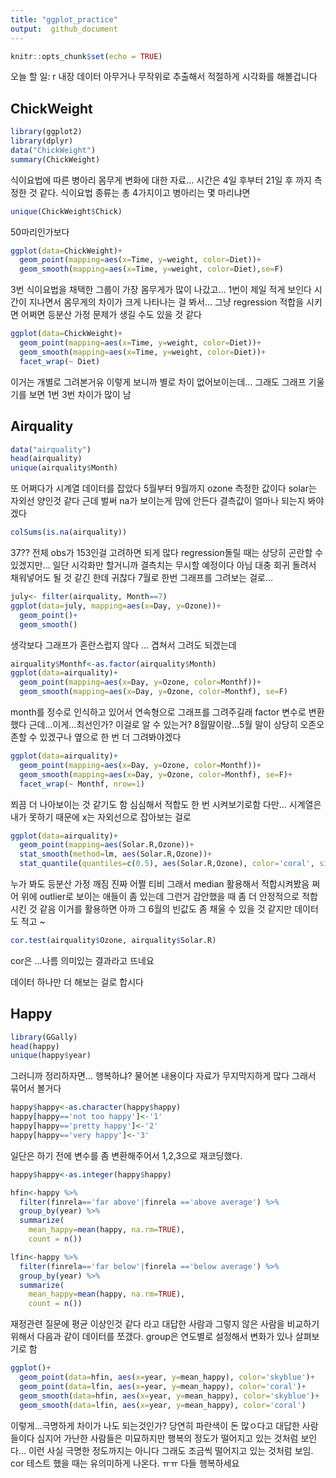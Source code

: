 ```yaml
---
title: "ggplot_practice"
output:  github_document
---
```


```r
knitr::opts_chunk$set(echo = TRUE)
```

오늘 할 일:  r 내장 데이터 아무거나 무작위로 추출해서 적절하게 시각화를 해볼겁니다

## ChickWeight

```R
library(ggplot2)
library(dplyr)
data("ChickWeight")
summary(ChickWeight)
```

식이요법에 따른 병아리 몸무게 변화에 대한 자료... 시간은 4일 후부터 21일 후 까지 측정한 것 같다. 식이요법 종류는 총 4가지이고 병아리는 몇 마리냐면

```r
unique(ChickWeight$Chick)
```
50마리인가보다

```r
ggplot(data=ChickWeight)+
  geom_point(mapping=aes(x=Time, y=weight, color=Diet))+
  geom_smooth(mapping=aes(x=Time, y=weight, color=Diet),se=F)
```

3번 식이요법을 채택한 그룹이 가장 몸무게가 많이 나갔고... 1번이 제일 적게 보인다 시간이 지나면서 몸무게의 차이가 크게 나타나는 걸 봐서... 그냥 regression 적합을 시키면 어쩌면 등분산 가정 문제가 생길 수도 있을 것 같다

```r
ggplot(data=ChickWeight)+
  geom_point(mapping=aes(x=Time, y=weight, color=Diet))+
  geom_smooth(mapping=aes(x=Time, y=weight, color=Diet))+
  facet_wrap(~ Diet)
```

이거는 개별로 그려본거유 이렇게 보니까 별로 차이 없어보이는데... 그래도 그래프 기울기를 보면 1번 3번 차이가 많이 남 



## Airquality
```r
data("airquality")
head(airquality)
unique(airquality$Month)
```
또 어쩌다가 시계열 데이터를 잡았다 5월부터 9월까지 ozone 측정한 값이다 solar는 자외선 양인것 같다 근데 벌써 na가 보이는게 맘에 안든다 결측값이 얼마나 되는지 봐야겠다 

```r
colSums(is.na(airquality))
```

37?? 전체 obs가 153인걸 고려하면 되게 많다 regression돌릴 때는 상당히 곤란할 수 있겠지만... 일단 시각화만 할거니까 결측치는 무시할 예정이다 아님 대충 회귀 돌려서 채워넣어도 될 것 같긴 한데 귀찮다
7월로 한번 그래프를 그려보는 걸로...

```r
july<- filter(airquality, Month==7)
ggplot(data=july, mapping=aes(x=Day, y=Ozone))+
  geom_point()+
  geom_smooth()
```

생각보다 그래프가 혼란스럽지 않다 ... 겹쳐서 그려도 되겠는데

```r
airquality$Monthf<-as.factor(airquality$Month)
ggplot(data=airquality)+
  geom_point(mapping=aes(x=Day, y=Ozone, color=Monthf))+
  geom_smooth(mapping=aes(x=Day, y=Ozone, color=Monthf), se=F)
```

month를 정수로 인식하고 있어서 연속형으로 그래프를 그려주길래 factor 변수로 변환했다 근데...이게...최선인가? 이걸로 알 수 있는거? 8월말이랑...5월 말이 상당히 오존오존할 수 있겠구나 
옆으로 한 번 더 그려봐야겠다


```r
ggplot(data=airquality)+
  geom_point(mapping=aes(x=Day, y=Ozone, color=Monthf))+
  geom_smooth(mapping=aes(x=Day, y=Ozone, color=Monthf), se=F)+
  facet_wrap(~ Monthf, nrow=1)
```

쬐끔 더 나아보이는 것 같기도 함 심심해서 적합도 한 번 시켜보기로함 다만... 시계열은 내가 못하기 때문에 x는 자외선으로 잡아보는 걸로
```r
ggplot(data=airquality)+
  geom_point(mapping=aes(Solar.R,Ozone))+
  stat_smooth(method=lm, aes(Solar.R,Ozone))+
  stat_quantile(quantiles=c(0.5), aes(Solar.R,Ozone), color='coral', size=1)
```
누가 봐도 등분산 가정 깨짐 진짜 어쩔 티비
그래서 median 활용해서 적합시켜봤음 쩌어 위에 outlier로 보이는 애들이 좀 있는데 그런거 감안했을 때 좀 더 안정적으로 적합시킨 것 같음 이거를 활용하면 아까 그 6월의 빈값도 좀 채울 수 있을 것 같지만 데이터도 적고 ~

```r
cor.test(airquality$Ozone, airquality$Solar.R)
```
cor은 ...나름 의미있는 결과라고 뜨네요

데이터 하나만 더 해보는 걸로 합시다

## Happy

```r
library(GGally)
head(happy)
unique(happy$year)
```

그러니까 정리하자면... 행복하냐? 물어본 내용이다 자료가 무지막지하게 많다 그래서 묶어서 볼거다

```r
happy$happy<-as.character(happy$happy)
happy[happy=='not too happy']<-'1'
happy[happy=='pretty happy']<-'2'
happy[happy=='very happy']<-'3'

```

일단은 하기 전에 변수를 좀 변환해주어서 1,2,3으로 재코딩했다.

```r
happy$happy<-as.integer(happy$happy)

hfin<-happy %>%
  filter(finrela=='far above'|finrela =='above average') %>%
  group_by(year) %>%
  summarize(
    mean_happy=mean(happy, na.rm=TRUE),
    count = n()) 

lfin<-happy %>%
  filter(finrela=='far below'|finrela =='below average') %>%
  group_by(year) %>%
  summarize(
    mean_happy=mean(happy, na.rm=TRUE),
    count = n()) 
```

재정관련 질문에 평균 이상인것 같다 라고 대답한 사람과 그렇지 않은 사람을 비교하기 위해서 다음과 같이 데이터를 쪼갰다. group은 연도별로 설정해서 변화가 있나 살펴보기로 함

```r
ggplot()+
  geom_point(data=hfin, aes(x=year, y=mean_happy), color='skyblue')+
  geom_point(data=lfin, aes(x=year, y=mean_happy), color='coral')+
  geom_smooth(data=hfin, aes(x=year, y=mean_happy), color='skyblue')+
  geom_smooth(data=lfin, aes(x=year, y=mean_happy), color='coral')
```
이렇게...극명하게 차이가 나도 되는것인가? 당연히 파란색이 돈 많ㅇ다고 대답한 사람들이다 심지어 가난한 사람들은 미묘하지만 행복의 정도가 떨어지고 있는 것처럼 보인다... 이런
사실 극명한 정도까지는 아니다 그래도 조금씩 떨어지고 있는 것처럼 보임. cor 테스트 했을 때는 유의미하게 나온다.
ㅠㅠ 다들 행복하세요 
